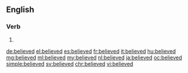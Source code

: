 ==English==

===Verb===
{{head|en|verb form}}

# {{en-past of|believe}}

[[de:believed]]
[[el:believed]]
[[es:believed]]
[[fr:believed]]
[[it:believed]]
[[hu:believed]]
[[mg:believed]]
[[ml:believed]]
[[my:believed]]
[[nl:believed]]
[[ja:believed]]
[[oc:believed]]
[[simple:believed]]
[[sv:believed]]
[[chr:believed]]
[[vi:believed]]